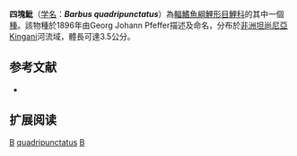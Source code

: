 {{Speciesbox 
| taxon = Barbus quadripunctatus
| status = DD
| status_system = IUCN3.1
| authority = [[Pfeffer|Pfeffer]], 1896
| synonyms = 
}}

'''四塊魮'''（[[学名|学名]]：'''''Barbus quadripunctatus'''''）為[[輻鰭魚綱|輻鰭魚綱]][[鯉形目|鯉形目]][[鯉科|鯉科]]的其中一個[[種|種]]。該物種於1896年由Georg Johann Pfeffer描述及命名，分布於[[非洲|非洲]][[坦尚尼亞|坦尚尼亞]]Kingani河流域，體長可達3.5公分。

== 参考文献 ==
*{{FishBase_species|genus=Barbus|species=quadripunctatus|year=2011|month=12}}

== 扩展阅读 ==
{{refbegin}}
{{wikispecies-inline|Barbus quadripunctatus|四塊魮}}
{{refend}}
{{Taxonbar|from=Q2342569}}

[[Category:IUCN红色名录数据缺乏物种|B]]
[[Category:魮屬|quadripunctatus]]
[[Category:1896年描述的魚類|B]]

{{魚類小作品}}